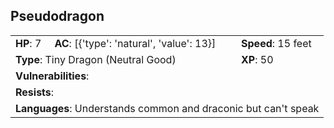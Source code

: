 ## Pseudodragon {#monster-pseudodragon}

```{=html}
<table class="table table-striped">
    <tbody>
        <tr>                    
            <td><b>HP</b>: 7</td>
            <td><b>AC</b>: [{'type': 'natural', 'value': 13}]</td>
            <td><b>Speed</b>: 15 feet</td>
        </tr>
        <tr>
            <td colspan="2"><b>Type</b>: Tiny Dragon (Neutral Good)</td>
            <td><b>XP</b>: 50</td>
        </tr>
        <tr>
            <td colspan="3"><b>Vulnerabilities</b>: </td>
        </tr>
        <tr>
            <td colspan="3"><b>Resists</b>: </td>
        </tr>
        <tr>
            <td colspan="3"><b>Languages</b>: Understands common and draconic but can't speak</td>
        </tr>
    </tbody>
</table>
```
